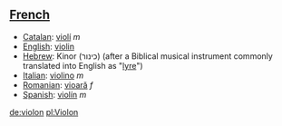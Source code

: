 ==[[French]]==
*[[Catalan]]: [[violí]] ''m''
*[[English]]: [[violin]]
*[[Hebrew]]: Kinor (כינור) (after a Biblical musical instrument commonly translated into English as "[[lyre]]")
*[[Italian]]: [[violino]] ''m''
*[[Romanian]]: [[vioară]] ''f''
*[[Spanish]]: [[violín]] ''m''

[[de:violon]]
[[pl:Violon]]